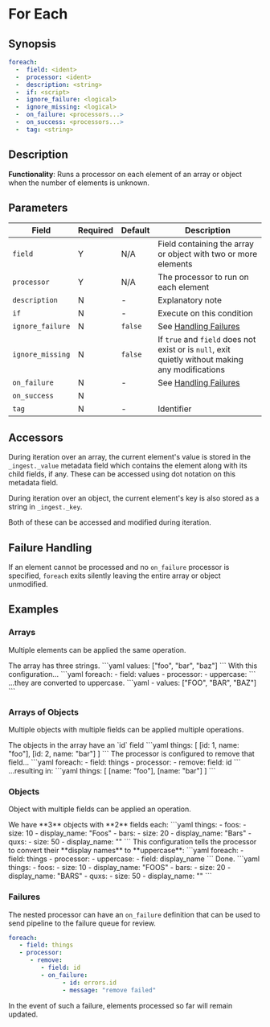 # For Each

## Synopsis

```yaml {2-3}
foreach:
  -  field: <ident>
  -  processor: <ident>
  -  description: <string>
  -  if: <script>
  -  ignore_failure: <logical>
  -  ignore_missing: <logical>
  -  on_failure: <processors...>
  -  on_success: <processors...>
  -  tag: <string>
```

## Description

**Functionality**: Runs a processor on each element of an array or object when the number of elements is unknown.

## Parameters

|Field|Required|Default|Description|
|---|---|---|---|
|`field`|Y|N/A|Field containing the array or object with two or more elements|
|`processor`|Y|N/A|The processor to run on each element|
|`description`|N|-|Explanatory note|
|`if`|N|-|Execute on this condition|
|`ignore_failure`|N|`false`|See [Handling Failures](../handling-failures.mdx)|
|`ignore_missing`|N|`false`|If `true` and `field` does not exist or is `null`, exit quietly without making any modifications|
|`on_failure`|N|-|See [Handling Failures](../handling-failures.mdx)|
|`on_success`|N|||
|`tag`|N|-|Identifier|

## Accessors

During iteration over an array, the current element's value is stored in the `_ingest._value` metadata field which contains the element along with its child fields, if any. These can be accessed using dot notation on this metadata field.

During iteration over an object, the current element's key is also stored as a string in `_ingest._key`.

Both of these can be accessed and modified during iteration.

## Failure Handling

If an element cannot be processed and no `on_failure` processor is specified, `foreach` exits silently leaving the entire array or object unmodified.

## Examples

### Arrays

Multiple elements can be applied the same operation.

<Example>
   <Description>
      The array has three strings.
   </Description>
   <SampleCode>
      ```yaml
      values: ["foo", "bar", "baz"]
      ```
   </SampleCode>
   <Description>
      With this configuration...
   </Description>
   <SampleCode>
      ```yaml
      foreach:
         - field: values
         - processor:
            - uppercase:
      ```
   </SampleCode>
   <Description>
      ...they are converted to uppercase.
   </Description>
   <SampleCode>
      ```yaml
      - values: ["FOO", "BAR", "BAZ"]
      ```
   </SampleCode>
</Example>

### Arrays of Objects

 Multiple objects with multiple fields can be applied multiple operations.

<Example lang="js">
   <Description>
      The objects in the array have an `id` field
   </Description>
   <SampleCode>
      ```yaml
      things: [
         [id: 1, name: "foo"],
         [id: 2, name: "bar"]
      ]
      ```
   </SampleCode>
   <Description>
      The processor is configured to remove that field...
   </Description>
   <SampleCode>
      ```yaml
      foreach:
         - field: things
         - processor:
            - remove:
               field: id
      ```
   </SampleCode>
   <Description>
      ...resulting in:
   </Description>
   <SampleCode>
      ```yaml
      things: [
         [name: "foo"],
         [name: "bar"]
      ]
      ```
   </SampleCode>
</Example>

### Objects

Object with multiple fields can be applied an operation.

<Example>
   <Description>
      We have **3** objects with **2** fields each:
   </Description>
   <SampleCode>
   ```yaml
   things:
      - foos:
         - size: 10
         - display_name: "Foos"
      - bars:
         - size: 20
         - display_name: "Bars"
      - quxs:
         - size: 50
         - display_name: ""
   ```
   </SampleCode>
   <Description>
      This configuration tells the processor to convert their **display names** to **uppercase**:
   </Description>
   <SampleCode>
      ```yaml
      foreach:
         - field: things
         - processor:
            - uppercase:
               - field: display_name
      ```
   </SampleCode>
   <Description>
      Done.
   </Description>
   <SampleCode>
      ```yaml
      things:
         - foos:
            - size: 10
            - display_name: "FOOS"
         - bars:
            - size: 20
            - display_name: "BARS"
         - quxs:
            - size: 50
            - display_name: ""
      ```
   </SampleCode>
</Example>

### Failures

The nested processor can have an `on_failure` definition that can be used to send pipeline to the failure queue for review.

```yaml
foreach:
   - field: things
   - processor:
      - remove:
         - field: id
         - on_failure:
               - id: errors.id
               - message: "remove failed"
```

In the event of such a failure, elements processed so far will remain updated.
